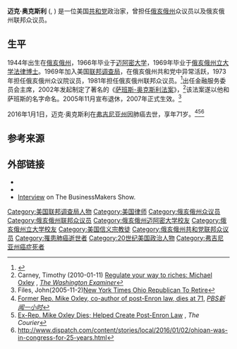 {{Infobox officeholder
| name = 迈克·奥克斯利<br>Mike Oxley
| image name =Rep Mike Oxley.jpg
|office       = 美国众议院金融服务委员会主席
|term_start   = 2001年1月3日
|term_end     = 2007年1月3日
|1blankname   = [[美国众议院议长|美国众议院议长]]
|1namedata   = [[丹尼斯·哈斯特尔特|丹尼斯·哈斯特尔特]]
|predecessor  = [[吉姆·里奇|吉姆·里奇]]
|successor    = [[巴尼·弗兰克|巴尼·弗兰克]]
| state1 = [[俄亥俄州|俄亥俄州]]
| district1 = [[Ohio's_4th_congressional_district|4th]]
| term_start1 = 1981年6月25日
| term_end1 = 2007年1月3日
| preceded1 = [[Tennyson_Guyer|Tennyson Guyer]]
| succeeded1 = [[吉姆·乔丹|吉姆·乔丹]]
| state_house2=俄亥俄州
| state2=Ohio
| district2=82nd
| term_start2=1973年1月3日
| term_end2=1981年6月25日
| preceded2=[[Robert_D._Schuck|Robert D. Schuck]]
| succeeded2=[[Charlie_Earl|Charlie Earl]]
| party = [[共和黨_(美國)|共和党]]
| birth_name=Michael Garver Oxley
| birth_date= {{birth date|1944|2|11}}
| birth_place=美国[[俄亥俄州|俄亥俄州]]{{link-en|芬德利|Findlay, Ohio}}
| death_date= {{death date and age|2016|1|1|1944|2|11}}
| death_place=美国[[弗吉尼亚州|弗吉尼亚州]]{{link-en|麥克萊恩|McLean, Virginia}}
| spouse= Patricia Ann Oxley
| occupation= 美国联邦调查局成员<br>律师
| alma_mater= [[迈阿密大学_(俄亥俄州)|迈阿密大学]] <small>([[文学士|文学士]])</small><br />[[俄亥俄州立大学|俄亥俄州立大学]] <small>([[法律博士|法律博士]])</small>
| religion=[[信义宗|信义宗]]
}}

'''迈克·奥克斯利''' ({{lang-en|Michael Garver "Mike" Oxley}}, {{bd|1944年|2月11日|2016年|1月1日}}) 是一位美国[[共和黨_(美國)|共和党]]政治家，曾担任[[俄亥俄州|俄亥俄州]]众议员以及俄亥俄州联邦众议员。

==生平==
1944年出生在[[俄亥俄州|俄亥俄州]]，1966年毕业于[[迈阿密大学_(俄亥俄州)|迈阿密大学]]，1969年毕业于[[俄亥俄州立大学|俄亥俄州立大学]][[法律博士|法律博士]]。1969年加入美国[[联邦调查局|联邦调查局]]，在俄亥俄州共和党中异常活跃，1973年担任俄亥俄州众议院议员，1981年担任俄亥俄州联邦众议员。<ref>{{Cite web |url=https://news.google.com/newspapers?id=M-FIAAAAIBAJ&sjid=h4IMAAAAIBAJ&pg=3380,3299326&dq=michael+oxley+ohio&hl=en |title=Republican squeaks by in 4th District Congressional Race |accessdate=2016-12-05 |archive-date=2016-06-04 |archive-url=https://web.archive.org/web/20160604030315/https://news.google.com/newspapers?id=M-FIAAAAIBAJ&sjid=h4IMAAAAIBAJ&pg=3380,3299326&dq=michael+oxley+ohio&hl=en |dead-url=no }}</ref>出任金融服务委员会主席，2002年发起制定了著名的《[[萨班斯-奥克斯利法案|萨班斯-奥克斯利法案]]》，<ref name=Carney>Carney, Timothy (2010-01-11) [http://washingtonexaminer.com/blogs/beltway-confidential/regulate-your-way-riches-michael-oxley Regulate your way to riches: Michael Oxley] {{Wayback|url=http://washingtonexaminer.com/blogs/beltway-confidential/regulate-your-way-riches-michael-oxley |date=20200210023737 }}, ''[[The_Washington_Examiner|The Washington Examiner]]''</ref>该法案遂以他和萨班斯的名字命名。2005年11月宣布退休，2007年正式生效。<ref>Files, John(2005-11-2)[http://query.nytimes.com/gst/fullpage.html?res=9F02E4DA163EF931A35752C1A9639C8B63  New York Times Ohio Republican To Retire]</ref>

2016年1月1日，迈克·奥克斯利在[[弗吉尼亚州|弗吉尼亚州]]因肺癌去世，享年71岁。<ref>[http://www.pbs.org/newshour/rundown/former-rep-mike-oxley-co-author-of-post-enron-law-dies-at-71/ Former Rep. Mike Oxley, co-author of post-Enron law, dies at 71], ''[[PBS新闻一小时|PBS新闻一小时]]''</ref><ref>[http://thecourier.com/ohio-news/2016/01/01/ex-rep-mike-oxley-dies-helped-create-post-enron-law/ Ex-Rep. Mike Oxley Dies; Helped Create Post-Enron Law] {{webarchive|url=https://web.archive.org/web/20160104171508/http://thecourier.com/ohio-news/2016/01/01/ex-rep-mike-oxley-dies-helped-create-post-enron-law/ |date=2016-01-04 }}, ''The Courier''</ref><ref>http://www.dispatch.com/content/stories/local/2016/01/02/ohioan-was-in-congress-for-25-years.html</ref>

==参考来源==
{{reflist|30em}}

==外部链接==
{{Commons category}}
* {{CongLinks|congbio=O000163}}
* {{C-SPAN|michaeloxley}}
* [http://www.thebusinessmakers.com/episodes/shows/2007/august/episode-116/michael-oxley-nasdaq.html Interview] on The BusinessMakers Show.

{{s-start}}
{{s-par|us-hs}}
{{USRepSuccessionBox
| state=俄亥俄州
| district=4
| before=[[Tennyson_Guyer|Tennyson Guyer]]
| years= 1981年6月25日 – 2007年1月3日
| after=[[吉姆·乔丹|吉姆·乔丹]]
}}
{{s-off}}
{{succession box
| title=[[美国众议院金融服务委员会|美国众议院金融服务委员会]]主席
| before=[[吉姆·里奇|吉姆·里奇]]<br />艾奥瓦州
| years=2001–2007
| after=[[巴尼·弗兰克|巴尼·弗兰克]]<br />马萨诸塞州
}}
{{s-end}}

{{normdaten}}
{{DEFAULTSORT:Oxley, Mike}}
[[Category:美国联邦调查局人物|Category:美国联邦调查局人物]]
[[Category:美国律师|Category:美国律师]]
[[Category:俄亥俄州众议员|Category:俄亥俄州众议员]]
[[Category:俄亥俄州联邦众议员|Category:俄亥俄州联邦众议员]]
[[Category:俄亥俄州迈阿密大学校友|Category:俄亥俄州迈阿密大学校友]]
[[Category:俄亥俄州立大学校友|Category:俄亥俄州立大学校友]]
[[Category:美国信义宗教徒|Category:美国信义宗教徒]]
[[Category:俄亥俄州共和党联邦众议员|Category:俄亥俄州共和党联邦众议员]]
[[Category:罹患肺癌逝世者|Category:罹患肺癌逝世者]]
[[Category:20世纪美国政治人物|Category:20世纪美国政治人物]]
[[Category:弗吉尼亚州癌症死者|Category:弗吉尼亚州癌症死者]]
